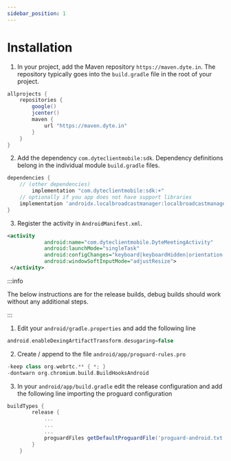 ```yaml
---
sidebar_position: 1
---
```


# Installation

1. In your project, add the Maven repository `https://maven.dyte.in`. The repository typically goes into the `build.gradle` file in the root of your project.

```groovy
allprojects {
    repositories {
        google()
        jcenter()
        maven {
            url "https://maven.dyte.in"
        }
    }
}
```

2. Add the dependency `com.dyteclientmobile:sdk`. Dependency definitions belong in the individual module `build.gradle` files.

```groovy
dependencies {
    // (other dependencies)
        implementation "com.dyteclientmobile:sdk:+"
    // optionally if you app does not have support libraries
    implementation 'androidx.localbroadcastmanager:localbroadcastmanager:1.0.0'
}
```

3. Register the activity in `AndroidManifest.xml`.

```xml
<activity
            android:name="com.dyteclientmobile.DyteMeetingActivity"
            android:launchMode="singleTask"
            android:configChanges="keyboard|keyboardHidden|orientation|screenSize|uiMode"
            android:windowSoftInputMode="adjustResize">
 </activity>
```

:::info

The below instructions are for the release builds, debug builds should work without any additional steps.

:::

1. Edit your `android/gradle.properties` and add the following line

```groovy
android.enableDexingArtifactTransform.desugaring=false
```

2. Create / append to the file `android/app/proguard-rules.pro`

```groovy
-keep class org.webrtc.** { *; }
-dontwarn org.chromium.build.BuildHooksAndroid
```

3. In your `android/app/build.gradle` edit the release configuration and add the following line importing the proguard configuration

```groovy
buildTypes {
        release {
            ...
            ...
            ...
            proguardFiles getDefaultProguardFile('proguard-android.txt'), 'proguard-rules.pro'
        }
    }
```

